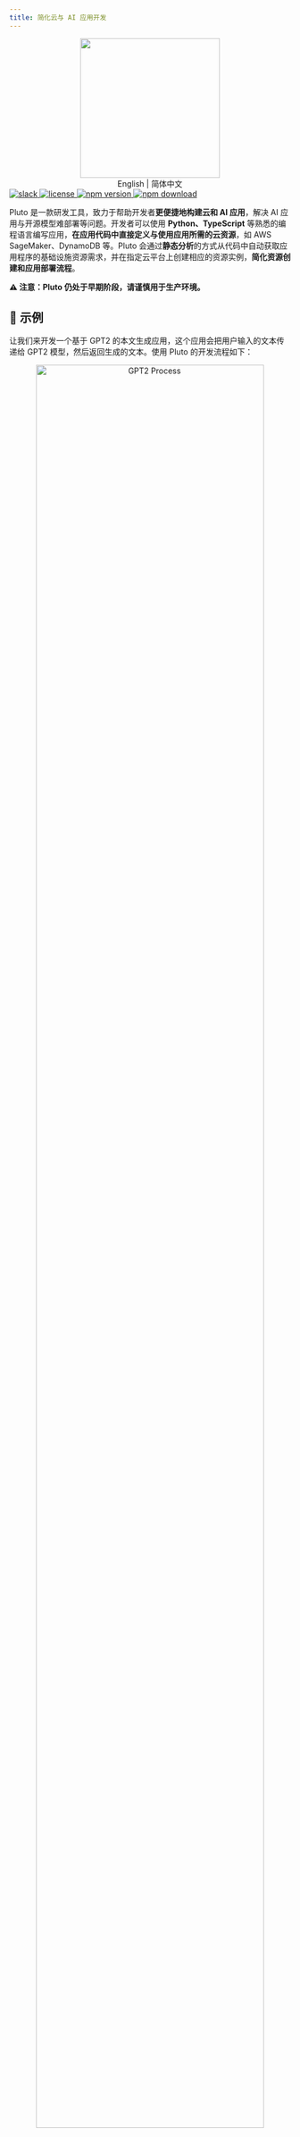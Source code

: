 ```yaml
---
title: 简化云与 AI 应用开发
---
```



<div align="center" style={{ marginTop: "30px" }}>
  <img src="/assets/pluto-logo.png" width="250" />
  <div style={{ display: "flex", justifyContent: "center" }}>
    <Link
      href="/"
      locale="en"
      style={{ marginRight: "10px" }}
      className="nx-text-primary-600 nx-underline nx-decoration-from-font [text-underline-position:from-font]"
    >
      English
    </Link>
    <span> | </span>
    <Link
      href="/"
      locale="zh-CN"
      style={{ marginLeft: "10px" }}
      className="nx-text-primary-600 nx-underline nx-decoration-from-font [text-underline-position:from-font]"
    >
      简体中文
    </Link>
  </div>
</div>

<div
  style={{
    display: "flex",
    justifyContent: "center",
    gap: "10px",
    marginTop: "10px",
  }}
>
  <a href="https://join.slack.com/t/plutolang/shared_invite/zt-25gztklfn-xOJ~Xvl4EjKJp1Zn1NNpiw">
    <img
      alt="slack"
      src="https://img.shields.io/badge/Join%20Our%20Community-Slack-blue?style=flat-square"
    />
  </a>
  <a href="https://github.com/pluto-lang/pluto/blob/main/LICENSE">
    <img
      alt="license"
      src="https://img.shields.io/github/license/pluto-lang/pluto?style=flat-square"
    />
  </a>
  <a href="https://www.npmjs.com/package/@plutolang/cli">
    <img
      alt="npm version"
      src="https://img.shields.io/npm/v/%40plutolang%2Fcli?style=flat-square&logo=npm"
    />
  </a>
  <a href="https://www.npmjs.com/package/@plutolang/cli">
    <img
      alt="npm download"
      src="https://img.shields.io/npm/dm/%40plutolang/cli?style=flat-square"
    />
  </a>
</div>

Pluto 是一款研发工具，致力于帮助开发者**更便捷地构建云和 AI 应用**，解决 AI 应用与开源模型难部署等问题。开发者可以使用 **Python、TypeScript** 等熟悉的编程语言编写应用，**在应用代码中直接定义与使用应用所需的云资源**，如 AWS SageMaker、DynamoDB 等。Pluto 会通过**静态分析**的方式从代码中自动获取应用程序的基础设施资源需求，并在指定云平台上创建相应的资源实例，**简化资源创建和应用部署流程**。

**⚠️ 注意：Pluto 仍处于早期阶段，请谨慎用于生产环境。**

## 🌟 示例

让我们来开发一个基于 GPT2 的本文生成应用，这个应用会把用户输入的文本传递给 GPT2 模型，然后返回生成的文本。使用 Pluto 的开发流程如下：

<p align="center">
  <img src="/assets/readme-gpt2-process.png" alt="GPT2 Process" width="90%" />
</p>

我们使用 AWS SageMaker 作为模型部署的平台，并使用 AWS Api Gateway 和 Lambda 来承载应用的 HTTP 服务。部署后的应用架构如右上子图 ↗️ 所示，包含两个路由处理函数，一个用于接收用户输入，调用 SageMaker 模型，返回生成的文本，另一个用于返回 SageMaker 模型的端点 URL。

左上子图 ↖️ 截取了应用代码的部分片段，完整代码可以从[这里](https://github.com/pluto-lang/pluto/tree/main/examples/gpt2-hf-sagemaker)获取。在使用 Pluto 开发时，我们只需要在 TypeScript 代码中，通过 `new SageMaker()` 创建一个对象，就可以定义一个 SageMaker 实例，然后就可以直接通过 `sagemaker.invoke()` 调用 SageMaker 模型，也可以通过 `sagemaker.endpointUrl()` 获取 SageMaker 模型的端点 URL。定义 Api Gateway 也只需要 `new Router()` 即可，而在调用 `router.get()`、`router.post()` 等函数时，传入的函数参数会被自动转换为 Lambda 函数。该应用也可以使用 Python 来实现。

编写完应用代码后，只需要执行 `pluto deploy`，Pluto 就会从应用代码中推导出应用的基础设施资源需求，并**自动创建并配置近 30 项云资源**，包括 SageMaker、Lambda、Api Gateway 等资源实例，以及触发器、IAM 角色、权限策略等资源配置。

最终，Pluto 会返回 Api Gateway 的 URL，我们可以直接访问这个 URL 来使用该应用。

**想要了解更多案例？**

- TypeScript 应用：
  - [基于 LangChain、Llama2、DynamoDB、SageMaker 的会话聊天机器人](https://github.com/pluto-lang/pluto/tree/main/examples/langchain-llama2-chatbot-sagemaker)
  - [基于 OpenAI API 的聊天机器人](https://github.com/pluto-lang/pluto/tree/main/examples/chat-bot)
  - [每日笑话 Slack 机器人](https://github.com/pluto-lang/pluto/tree/main/examples/daily-joke-slack)
- Python 应用：
  - [部署 FastAPI 应用到 AWS](https://github.com/pluto-lang/pluto/tree/main/examples/fastapi)
  - [部署 LangServe 示例应用到 AWS](https://github.com/pluto-lang/pluto/tree/main/examples/deploy-langserve-to-aws)
  - [基于 LangChain、Llama2、DynamoDB、SageMaker 的会话聊天机器人](https://github.com/pluto-lang/pluto/tree/main/examples/langchain-llama2-chatbot-sagemaker-python)

## 🚀 快速开始

<b style={{ color: "green" }}>在线体验</b>
：[CodeSandbox](https://codesandbox.io) 提供了线上开发环境，我们在该平台上构建了
[Python](https://codesandbox.io/p/devbox/github/pluto-lang/codesandbox/tree/main/python?file=/README_zh.md)
和 [TypeScript](https://codesandbox.io/p/devbox/github/pluto-lang/codesandbox/tree/main/typescript?file=/README_zh.md)
两种语言的 Pluto 模板应用，**可以直接在浏览器上体验**。打开项目模板后，点击右上角的
Fork 按钮就能创建你自己的工程环境，环境中已经安装 AWS CLI、Pulumi 和 Pluto 基础依赖，按照
README 即可操作使用。

<b style={{ color: "green" }}>容器体验</b>：我们提供了用于应用开发的容器镜像
`plutolang/pluto:latest`，镜像中包含了 AWS CLI、Pulumi、Pluto
等基础依赖，并配置了 Node.js 20.x 和 Python 3.10 环境。如果你只希望开发
TypeScript 应用，也可以使用 `plutolang/pluto:latest-typescript`
镜像。通过以下命令就可以在容器中体验 Pluto 开发：

```shell
docker run -it --name pluto-app plutolang/pluto:latest bash
```

<b style={{ color: "green" }}>本地体验</b>
：如果你想在本地使用的话，请按照以下步骤配置：

### 0. 安装 Pulumi

Pluto 运行在 Node.js 环境，并使用 Pulumi 与云平台（AWS 或 K8s）进行交互，可以参考 [Pulumi 安装指南进行安装](https://www.pulumi.com/docs/install/)。

### 1. 安装 Pluto

```shell
npm install -g @plutolang/cli
```

### 2. 开发并部署你的应用

你可以使用 Pluto 开发 Python 或 TypeScript 语言的应用，以下是一个简单的示例：

<Tabs tabs={["Python", "TypeScript"]}>

<WrapContent>

```shell
# 1. 创建一个 Python 语言的 Pluto 项目
pluto new -l python  # 交互式地创建一个新项目
cd <project_dir>

# 2. 下载项目所需依赖
npm install
pip install -r requirements.txt

# 3. 修改 `app/main.py` 文件，编写你的应用代码

# 4. 一键部署！
pluto deploy
```

</WrapContent>

<WrapContent>

```shell
# 1. 创建一个 TypeScript 语言的 Pluto 项目
pluto new -l typescript  # 交互式地创建一个新项目
cd <project_dir>

# 2. 下载项目所需依赖
npm install

# 3. 修改 `src/index.ts` 文件，编写你的应用代码

# 4. 一键部署！
pluto deploy
```

</WrapContent>

</Tabs>

⚠️ **注意：**

- 如果目标平台为 AWS，Pluto 会尝试读取你的 AWS 配置文件以获取默认的 AWS Region，如果没有配置，会尝试从环境变量 `AWS_REGION` 获取。**如果两者都没有配置，Pluto 在部署时将会报错。**
- 如果目标平台为 Kubernetes，需要事先在 K8s 中安装 Knative，并关闭缩容到零的功能（因为 Pluto 尚不支持 Ingress 转发到 Knative servering，欢迎大佬来改进）。你可以根据[这篇文档](/dev_guide/setup-k8s-dev-env.en.md)配置所需的 Kubernetes 环境。

详细步骤可以参考[上手指南](/documentation/getting-started.zh-CN.md)。

> 目前，Pluto 只支持单文件。在每个处理程序函数中，支持访问处理程序函数作用域之外的字面量常量与普通函数，Python 支持直接访问作用域外的类、接口等，TypeScript 需要将类、接口封装到函数中才能访问。

## 🤯 痛点

[从这里可以了解我们为什么要做 Pluto](/documentation/what-problems-pluto-aims-to-address.zh-CN.md)，简单讲，我们想解决几个你或许经常遇到的痛点。

- **上手门槛高**：开发一个云应用程序需要同时掌握业务与基础设施两种技术栈，同时又很难测试和调试，导致开发者在编写业务之外耗费了大量精力。
- **认知成本高**：目前云服务提供商提供了数百种能力选项，Kubernetes 更是有无穷尽的能力组合，普通开发者通常对云没有足够的理解与认知，难以针对自身的业务确定一个合适的架构选型。
- **编程体验差**：开发者需要维护基础设施与业务逻辑两套代码，或将基础设施配置混杂在业务代码中，导致编程体验不佳，远达不到像写一个单机程序一样简单。
- **服务商锁定**：针对特定服务提供商编程会导致最终代码的灵活性很差，当因为成本等因素需要迁移到其他云平台时，需要进行大量的代码改造才能适配新的运行环境。

## 💡 特性

- **零上手负担**：编程界面完全兼容 TypeScript、Python，支持 LangChain、LangServe、FastAPI 等绝大多数依赖库。
- **专注纯业务逻辑**：开发者只需编写业务逻辑代码，Pluto 通过静态分析自动推导出应用的基础设施需求。
- **一键上云**：CLI 提供编译、部署等基本能力，除了编码和基本配置外，一切由 Pluto 自动完成。
- **支持多种运行时环境**：基于 SDK 提供多运行时的统一抽象，让开发者不需要修改源代码，就能够在多种运行时环境之间进行迁移。

## 🔧 Pluto 是如何工作的?

<p align="center">
  <img src="/assets/pluto-arch.jpg" alt="Pluto Architecture" width="750" />
</p>

整体上，Pluto 的部署过程分为**推导、生成、部署**三个阶段：

1. 推导阶段：推导器（Deducer）会从应用代码中推导出应用所需云资源及资源间依赖关系，表示为云参考架构（architecture reference, arch ref），同时还会将用户的业务代码拆分成多个业务模块，业务模块与依赖的 SDK 共同构成业务模块包（biz bundle）。
2. 生成阶段：生成器（Generator）会依据 arch ref 生成一份独立于用户代码的 IaC 代码。
3. 部署阶段：根据不同的 IaC 代码类型，Pluto 会调用相应的适配器（Adapter），进而与相应 IaC 引擎配合执行 IaC 代码，完成基础设施资源配置与应用程序部署。

其中，推导器、生成器、适配器都是可扩展的，以此来支持更多不同的编程语言、平台接入方式等，目前，Pluto 提供 [Python](https://github.com/pluto-lang/pluto/tree/main/components/deducers/python-pyright) 和 [TypeScript](https://github.com/pluto-lang/pluto/tree/main/components/deducers/static) 两种语言的推导器，以及面向 Pulumi 的[生成器](https://github.com/pluto-lang/pluto/tree/main/components/generators/static)和[适配器](https://github.com/pluto-lang/pluto/tree/main/components/adapters/pulumi)。可以在[这篇文章](/documentation/how-pluto-works.zh-CN.md)中详细了解 Pluto 的工作流程。

## 🤔️ 与其他项目的不同?

Pluto 与其他产品的关键区别在于：它利用静态程序分析技术直接从应用代码中推导资源依赖，并生成独立于用户代码的基础设施代码，使得基础设施配置不侵入用户的业务逻辑，给开发者提供了无需关注基础设施配置即可部署上云的研发体验。

- 与 BaaS 产品（如 Supabase、Appwrite）相比，Pluto 帮助开发者在目标云平台上创建属于自己账户的基础设施环境，而不是提供自管组件。
- 与 PaaS 产品（如 Fly.io、render、Heroku、LeptonAI）相比，Pluto 不负责应用托管，而是通过编译生成细粒度的计算模块，并整合使用云平台提供的、丰富的原子能力，如 FaaS、GPU 实例、消息队列等，在开发者不需要编写额外配置的情况下，将应用直接部署到云平台上。
- 与脚手架工具（如 Serverless Framework、Serverless Devs）相比，Pluto 没有针对特定云厂商或框架提供应用编程框架，而是为用户提供了一致的编程界面。
- 与基于纯注释的 IfC（Infrastructure from Code）产品（如 Klotho）相比，Pluto 直接从用户代码中推导资源依赖，无需额外的注释。
- 与基于动态分析的 IfC 产品（如 Shuttle、Nitric、Winglang）相比，Pluto 通过静态程序分析获取应用的资源依赖，并生成独立于用户代码的基础设施代码，无需执行用户代码。

可以在[这篇文档](/documentation/whats-different.zh-CN.md)中详细了解与其他产品的不同之处。

## 👏 参与贡献

Pluto 目前还处于早期阶段，欢迎感兴趣的人参与贡献，无论是对 Pluto 要解决的问题、提供的特性，还是代码实现有任何建议或者想法，都可以参与到社区进行共建。[项目贡献指南](/dev_guide/dev_guide.en.md)。

## 🐎 路线规划

- 资源静态推导过程完整实现
  - 🚧 资源类型检查
  - ❌ local 变量转换 cloud 资源
- SDK 研发
  - 🚧 Client SDK 研发
  - 🚧 Infra SDK 研发
  - ❌ 更多资源及更多平台支持
- 引擎扩展支持
  - 🚧 Pulumi
  - ❌ Terraform
- 🚧 本地模拟测试功能

详见 [Issue 列表](https://github.com/pluto-lang/pluto/issues)

## 📊 能力矩阵

✅：表示用户可见接口均可使用  
🚧：表示用户可见接口部分可用  
❌：表示暂不支持

### TypeScript

| 资源类型  | AWS | Kubernetes | 阿里云 | 模拟环境 |
| :-------: | :-: | :--------: | :----: | :------: |
|  Router   | ✅  |     🚧     |   🚧   |    🚧    |
|   Queue   | ✅  |     ✅     |   ❌   |    ✅    |
|  KVStore  | ✅  |     ✅     |   ❌   |    ✅    |
| Function  | ✅  |     ✅     |   ✅   |    ✅    |
| Schedule  | ✅  |     ✅     |   ❌   |    ❌    |
|  Tester   | ✅  |     ❌     |   ❌   |    ✅    |
| SageMaker | ✅  |     ❌     |   ❌   |    ❌    |

### Python

| 资源类型  | AWS | Kubernetes | 阿里云 | 模拟环境 |
| :-------: | :-: | :--------: | :----: | :------: |
|  Router   | ✅  |     ❌     |   ❌   |    ❌    |
|   Queue   | ✅  |     ❌     |   ❌   |    ❌    |
|  KVStore  | ✅  |     ❌     |   ❌   |    ❌    |
| Function  | ✅  |     ❌     |   ❌   |    ❌    |
| Schedule  | ✅  |     ❌     |   ❌   |    ❌    |
|  Tester   | ❌  |     ❌     |   ❌   |    ❌    |
| SageMaker | ✅  |     ❌     |   ❌   |    ❌    |

## 💬 社区

欢迎加入我们的 [Slack](https://join.slack.com/t/plutolang/shared_invite/zt-25gztklfn-xOJ~Xvl4EjKJp1Zn1NNpiw) 社区，或者 钉钉交流群: 40015003990。
